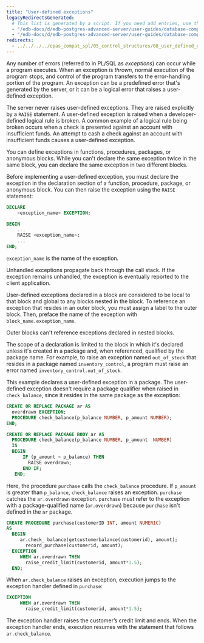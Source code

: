 ```yaml
---
title: "User-defined exceptions"
legacyRedirectsGenerated:
  # This list is generated by a script. If you need add entries, use the `legacyRedirects` key.
  - "/edb-docs/d/edb-postgres-advanced-server/user-guides/database-compatibility-for-oracle-developers-guide/9.6/Database_Compatibility_for_Oracle_Developers_Guide_v9.6.1.069.html"
  - "/edb-docs/d/edb-postgres-advanced-server/user-guides/database-compatibility-for-oracle-developers-guide/9.5/Database_Compatibility_for_Oracle_Developers_Guide.1.163.html"
redirects:
  - ../../../../epas_compat_spl/05_control_structures/08_user_defined_exceptions #generated for docs/epas/reorg-role-use-case-mode
---
```


<div id="user_defined_exceptions" class="registered_link"></div>

Any number of errors (referred to in PL/SQL as *exceptions*) can occur while a program executes. When an exception is *thrown*, normal execution of the program stops, and control of the program transfers to the error-handling portion of the program. An exception can be a predefined error that's generated by the server, or it can be a logical error that raises a user-defined exception.

The server never raises user-defined exceptions. They are raised explicitly by a `RAISE` statement. A user-defined exception is raised when a developer-defined logical rule is broken. A common example of a logical rule being broken occurs when a check is presented against an account with insufficient funds. An attempt to cash a check against an account with insufficient funds causes a user-defined exception.

You can define exceptions in functions, procedures, packages, or anonymous blocks. While you can't declare the same exception twice in the same block, you can declare the same exception in two different blocks.

Before implementing a user-defined exception, you must declare the exception in the declaration section of a function, procedure, package, or anonymous block. You can then raise the exception using the `RAISE` statement:

```sql
DECLARE
    <exception_name> EXCEPTION;

BEGIN
    ...
    RAISE <exception_name>;
    ...
END;
```

`exception_name` is the name of the exception.

Unhandled exceptions propagate back through the call stack. If the exception remains unhandled, the exception is eventually reported to the client application.

User-defined exceptions declared in a block are considered to be local to that block and global to any blocks nested in the block. To reference an exception that resides in an outer block, you must assign a label to the outer block. Then, preface the name of the exception with `block_name.exception_name`.

Outer blocks can't reference exceptions declared in nested blocks.

The scope of a declaration is limited to the block in which it's declared unless it's created in a package and, when referenced, qualified by the package name. For example, to raise an exception named `out_of_stock` that resides in a package named `inventory_control`, a program must raise an error named `inventory_control.out_of_stock`.

This example declares a user-defined exception in a package. The user-defined exception doesn't require a package qualifier when raised in `check_balance`, since it resides in the same package as the exception:

```sql
CREATE OR REPLACE PACKAGE ar AS
  overdrawn EXCEPTION;
  PROCEDURE check_balance(p_balance NUMBER, p_amount NUMBER);
END;

CREATE OR REPLACE PACKAGE BODY ar AS
  PROCEDURE check_balance(p_balance NUMBER, p_amount  NUMBER)
  IS
  BEGIN
      IF (p_amount > p_balance) THEN
        RAISE overdrawn;
      END IF;
   END;
```

Here, the procedure `purchase` calls the `check_balance` procedure. If `p_amount` is greater than `p_balance`, `check_balance` raises an exception. `purchase` catches the `ar.overdrawn` exception. `purchase` must refer to the exception with a package-qualified name (`ar.overdrawn`) because `purchase` isn't defined in the `ar` package.

```sql
CREATE PROCEDURE purchase(customerID INT, amount NUMERIC)
AS
  BEGIN
     ar.check_ balance(getcustomerbalance(customerid), amount);
       record_purchase(customerid, amount);
  EXCEPTION
     WHEN ar.overdrawn THEN
       raise_credit_limit(customerid, amount*1.5);
  END;
```

When `ar.check_balance` raises an exception, execution jumps to the exception handler defined in `purchase`:

```sql
EXCEPTION
     WHEN ar.overdrawn THEN
       raise_credit_limit(customerid, amount*1.5);
```

The exception handler raises the customer’s credit limit and ends. When the exception handler ends, execution resumes with the statement that follows `ar.check_balance`.
